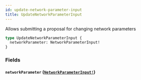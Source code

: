 ```yaml
---
id: update-network-parameter-input
title: UpdateNetworkParameterInput
---
```


Allows submitting a proposal for changing network parameters

```graphql
type UpdateNetworkParameterInput {
  networkParameter: NetworkParameterInput!
}
```

### Fields

#### `networkParameter` ([`NetworkParameterInput!`](/docs/graphql/inputs/network-parameter-input))

